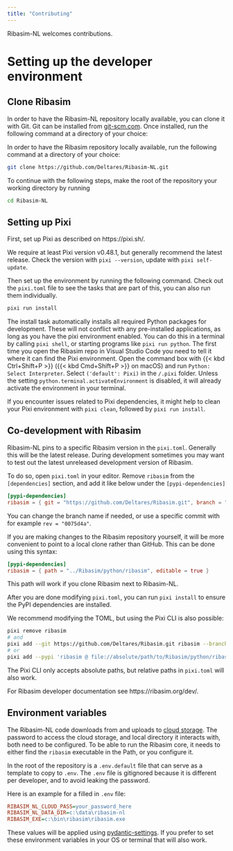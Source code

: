 ```yaml
---
title: "Contributing"
---
```


Ribasim-NL welcomes contributions.

# Setting up the developer environment

## Clone Ribasim

In order to have the Ribasim-NL repository locally available, you can clone it with Git.
Git can be installed from [git-scm.com](https://git-scm.com/downloads).
Once installed, run the following command at a directory of your choice:

In order to have the Ribasim repository locally available, run the following command at a directory of your choice:

```sh
git clone https://github.com/Deltares/Ribasim-NL.git
```

To continue with the following steps, make the root of the repository your working directory by running

```sh
cd Ribasim-NL
```

## Setting up Pixi

First, set up Pixi as described on https://pixi.sh/.

We require at least Pixi version v0.48.1, but generally recommend the latest release.
Check the version with `pixi --version`, update with `pixi self-update`.

Then set up the environment by running the following command.
Check out the `pixi.toml` file to see the tasks that are part of this, you can also run them individually.

```sh
pixi run install
```

The install task automatically installs all required Python packages for development.
These will not conflict with any pre-installed applications, as long as you have the pixi environment enabled.
You can do this in a terminal by calling `pixi shell`, or starting programs like `pixi run python`.
The first time you open the Ribasim repo in Visual Studio Code you need to tell it where it can find the Pixi environment.
Open the command box with {{< kbd Ctrl+Shift+P >}} ({{< kbd Cmd+Shift+P >}} on macOS) and run `Python: Select Interpreter`.
Select `('default': Pixi)` in the `/.pixi` folder.
Unless the setting `python.terminal.activateEnvironment` is disabled, it will already activate the environment in your terminal.

If you encounter issues related to Pixi dependencies, it might help to clean your Pixi environment with `pixi clean`, followed by `pixi run install`.

## Co-development with Ribasim

Ribasim-NL pins to a specific Ribasim version in the `pixi.toml`.
Generally this will be the latest release.
During development sometimes you may want to test out the latest unreleased development version of Ribasim.

To do so, open `pixi.toml` in your editor.
Remove `ribasim` from the `[dependencies]` section, and add it like below under the `[pypi-dependencies]`

```toml
[pypi-dependencies]
ribasim = { git = "https://github.com/Deltares/Ribasim.git", branch = "main", subdirectory = "python/ribasim" }
```

You can change the branch name if needed, or use a specific commit with for example `rev = "0075d4a"`.

If you are making changes to the Ribasim repository yourself, it will be more convenient to point to a local clone rather than GitHub.
This can be done using this syntax:

```toml
[pypi-dependencies]
ribasim = { path = "../Ribasim/python/ribasim", editable = true }
```

This path will work if you clone Ribasim next to Ribasim-NL.

After you are done modifying `pixi.toml`, you can run `pixi install` to ensure the PyPI dependencies are installed.

We recommend modifying the TOML, but using the Pixi CLI is also possible:

```sh
pixi remove ribasim
# and
pixi add --git https://github.com/Deltares/Ribasim.git ribasim --branch main --pypi --subdir python/ribasim
# or
pixi add --pypi 'ribasim @ file://absolute/path/to/Ribasim/python/ribasim' --editable
```

The Pixi CLI only accepts absolute paths, but relative paths in `pixi.toml` will also work.

For Ribasim developer documentation see https://ribasim.org/dev/.

## Environment variables {#sec-environment-variables}

The Ribasim-NL code downloads from and uploads to [cloud storage](/cloudstorage.qmd).
The password to access the cloud storage, and local directory it interacts with, both need to be configured.
To be able to run the Ribasim core, it needs to either find the `ribasim` executable in the Path, or you configure it.

In the root of the repository is a `.env.default` file that can serve as a template to copy to `.env`.
The `.env` file is gitignored because it is different per developer, and to avoid leaking the password.

Here is an example for a filled in `.env` file:

```ini
RIBASIM_NL_CLOUD_PASS=your_password_here
RIBASIM_NL_DATA_DIR=c:\data\ribasim-nl
RIBASIM_EXE=c:\bin\ribasim\ribasim.exe
```

These values will be applied using [pydantic-settings](https://docs.pydantic.dev/latest/concepts/pydantic_settings/).
If you prefer to set these environment variables in your OS or terminal that will also work.
